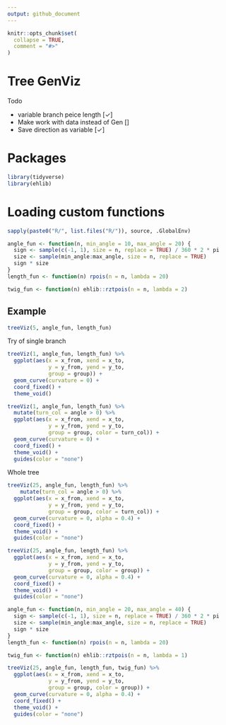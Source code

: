 ```yaml
---
output: github_document
---
```


<!-- README.md is generated from README.Rmd. Please edit that file -->

```r
knitr::opts_chunk$set(
  collapse = TRUE,
  comment = "#>"
)
```
# Tree GenViz

Todo

- variable branch peice length [✓]
- Make work with data instead of Gen []
- Save direction as variable [✓]

# Packages

```r
library(tidyverse)
library(ehlib)
```

# Loading custom functions

```r
sapply(paste0("R/", list.files("R/")), source, .GlobalEnv)
```

```r
angle_fun <- function(n, min_angle = 10, max_angle = 20) {
  sign <- sample(c(-1, 1), size = n, replace = TRUE) / 360 * 2 * pi
  size <- sample(min_angle:max_angle, size = n, replace = TRUE)
  sign * size
}
length_fun <- function(n) rpois(n = n, lambda = 20)

twig_fun <- function(n) ehlib::rztpois(n = n, lambda = 2)
```

## Example

```r
treeViz(5, angle_fun, length_fun)
```

Try of single branch

```r
treeViz(1, angle_fun, length_fun) %>%
  ggplot(aes(x = x_from, xend = x_to,
             y = y_from, yend = y_to, 
             group = group)) +
  geom_curve(curvature = 0) +
  coord_fixed() +
  theme_void()
```

```r
treeViz(1, angle_fun, length_fun) %>%
  mutate(turn_col = angle > 0) %>%
  ggplot(aes(x = x_from, xend = x_to,
             y = y_from, yend = y_to, 
             group = group, color = turn_col)) +
  geom_curve(curvature = 0) +
  coord_fixed() +
  theme_void() +
  guides(color = "none")
```


Whole tree

```r
treeViz(25, angle_fun, length_fun) %>%
    mutate(turn_col = angle > 0) %>%
  ggplot(aes(x = x_from, xend = x_to,
             y = y_from, yend = y_to, 
             group = group, color = turn_col)) +
  geom_curve(curvature = 0, alpha = 0.4) +
  coord_fixed() +
  theme_void() +
  guides(color = "none")
```

```r
treeViz(25, angle_fun, length_fun) %>%
  ggplot(aes(x = x_from, xend = x_to,
             y = y_from, yend = y_to, 
             group = group, color = group)) +
  geom_curve(curvature = 0, alpha = 0.4) +
  coord_fixed() +
  theme_void() +
  guides(color = "none")
```

```r
angle_fun <- function(n, min_angle = 20, max_angle = 40) {
  sign <- sample(c(-1, 1), size = n, replace = TRUE) / 360 * 2 * pi
  size <- sample(min_angle:max_angle, size = n, replace = TRUE)
  sign * size
}
length_fun <- function(n) rpois(n = n, lambda = 20)

twig_fun <- function(n) ehlib::rztpois(n = n, lambda = 1)

treeViz(25, angle_fun, length_fun, twig_fun) %>%
  ggplot(aes(x = x_from, xend = x_to,
             y = y_from, yend = y_to, 
             group = group, color = group)) +
  geom_curve(curvature = 0, alpha = 0.4) +
  coord_fixed() +
  theme_void() +
  guides(color = "none")
```

